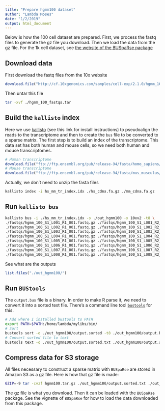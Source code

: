 ```yaml
---
title: "Prepare hgmm100 dataset"
author: "Lambda Moses"
date: "1/2/2019"
output: html_document
---
```


Below is how the 100 cell dataset are prepared. First, we process the fastq files to generate the gz file you download. Then we load the data from the gz file. For the 1k cell dataset, see [the website of the BUSpaRse package](https://bustools.github.io/BUS_notebooks_R/10xv2.html)

## Download data
First download the fastq files from the 10x website
```r
download.file("http://cf.10xgenomics.com/samples/cell-exp/2.1.0/hgmm_100/hgmm_100_fastqs.tar", destfile = "hgmm_100_fastqs.tar")
```

Then untar this file
```bash
tar -xvf ./hgmm_100_fastqs.tar
```

## Build the `kallisto` index
Here we use [kallisto](https://pachterlab.github.io/kallisto/about) (see this link for install instructions) to pseudoalign the reads to the transcriptome and then to create the `bus` file to be converted to a sparse matrix. The first step is to build an index of the transcriptome. This data set has both human and mouse cells, so we need both human and mouse transcriptomes.
```r
# Human transcriptome
download.file("ftp://ftp.ensembl.org/pub/release-94/fasta/homo_sapiens/cdna/Homo_sapiens.GRCh38.cdna.all.fa.gz", "./hs_cdna.fa.gz", quiet = TRUE)
# Mouse transcriptome
download.file("ftp://ftp.ensembl.org/pub/release-94/fasta/mus_musculus/cdna/Mus_musculus.GRCm38.cdna.all.fa.gz", "./mm_cdna.fa.gz", quiet = TRUE)
```

Actually, we don't need to unzip the fasta files 
```bash
kallisto index -i hs_mm_tr_index.idx ./hs_cdna.fa.gz ./mm_cdna.fa.gz
```

## Run `kallisto bus`

```bash
kallisto bus -i ./hs_mm_tr_index.idx -o ./out_hgmm100 -x 10xv2 -t8 \
./fastqs/hgmm_100_S1_L001_R1_001.fastq.gz ./fastqs/hgmm_100_S1_L001_R2_001.fastq.gz \
./fastqs/hgmm_100_S1_L002_R1_001.fastq.gz ./fastqs/hgmm_100_S1_L002_R2_001.fastq.gz \
./fastqs/hgmm_100_S1_L003_R1_001.fastq.gz ./fastqs/hgmm_100_S1_L003_R2_001.fastq.gz \
./fastqs/hgmm_100_S1_L004_R1_001.fastq.gz ./fastqs/hgmm_100_S1_L004_R2_001.fastq.gz \
./fastqs/hgmm_100_S1_L005_R1_001.fastq.gz ./fastqs/hgmm_100_S1_L005_R2_001.fastq.gz \
./fastqs/hgmm_100_S1_L006_R1_001.fastq.gz ./fastqs/hgmm_100_S1_L006_R2_001.fastq.gz \
./fastqs/hgmm_100_S1_L007_R1_001.fastq.gz ./fastqs/hgmm_100_S1_L007_R2_001.fastq.gz \
./fastqs/hgmm_100_S1_L008_R1_001.fastq.gz ./fastqs/hgmm_100_S1_L008_R2_001.fastq.gz
```

See what are the outputs
```r
list.files("./out_hgmm100/")
```

## Run `BUStools`
The `output.bus` file is a binary. In order to make R parse it, we need to convert it into a sorted text file. There's a command line tool [`bustools`](https://github.com/BUStools/bustools) for this.

```bash
# Add where I installed bustools to PATH
export PATH=$PATH:/home/lambda/mylibs/bin/
# Sort
bustools sort -o ./out_hgmm100/output.sorted -t8 ./out_hgmm100/output.bus
# Convert sorted file to text
bustools text -o ./out_hgmm100/output.sorted.txt ./out_hgmm100/output.sorted
```

## Compress data for S3 storage
All files necessary to construct a sparse matrix with `BUSpaRse` are stored in Amazon S3 as a gz file. Here is how that gz file is made:
```bash
GZIP=-9 tar -cvzf hgmm100.tar.gz ./out_hgmm100/output.sorted.txt ./out_hgmm100/matrix.ec ./out_hgmm100/transcripts.txt
```

The gz file is what you download. Then it can be loaded with the `BUSpaRse` package. See the vignette of `BUSpaRse` for how to load the data downloaded from this package.

